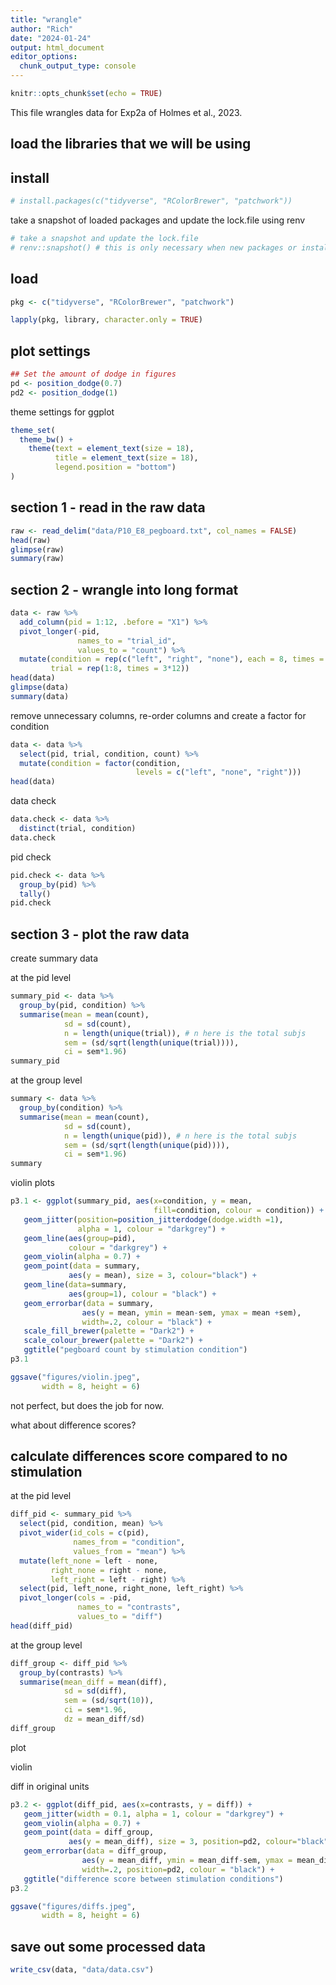 ```yaml
---
title: "wrangle"
author: "Rich"
date: "2024-01-24"
output: html_document
editor_options: 
  chunk_output_type: console
---
```


```r
knitr::opts_chunk$set(echo = TRUE)
```

This file wrangles data for Exp2a of Holmes et al., 2023.

## load the libraries that we will be using ## 

## install ##

```r
# install.packages(c("tidyverse", "RColorBrewer", "patchwork"))
```

take a snapshot of loaded packages and update the lock.file using renv

```r
# take a snapshot and update the lock.file
# renv::snapshot() # this is only necessary when new packages or installed or packages are updated.
```

## load ##

```r
pkg <- c("tidyverse", "RColorBrewer", "patchwork")

lapply(pkg, library, character.only = TRUE)
```

## plot settings ##

```r
## Set the amount of dodge in figures
pd <- position_dodge(0.7)
pd2 <- position_dodge(1)
```

theme settings for ggplot

```r
theme_set(
  theme_bw() +
    theme(text = element_text(size = 18), 
          title = element_text(size = 18),
          legend.position = "bottom")
)
```

## section 1 - read in the raw data ##

```r
raw <- read_delim("data/P10_E8_pegboard.txt", col_names = FALSE)
head(raw)
glimpse(raw)
summary(raw)
```

## section 2 - wrangle into long format ##

```r
data <- raw %>% 
  add_column(pid = 1:12, .before = "X1") %>% 
  pivot_longer(-pid,
               names_to = "trial_id",
               values_to = "count") %>%
  mutate(condition = rep(c("left", "right", "none"), each = 8, times = 12),
         trial = rep(1:8, times = 3*12))
head(data)
glimpse(data)
summary(data)
```

remove unnecessary columns, re-order columns and create a factor for condition

```r
data <- data %>% 
  select(pid, trial, condition, count) %>%
  mutate(condition = factor(condition,
                            levels = c("left", "none", "right")))
head(data)
```

data check

```r
data.check <- data %>% 
  distinct(trial, condition)
data.check
```

pid check

```r
pid.check <- data %>% 
  group_by(pid) %>% 
  tally()
pid.check
```

## section 3 - plot the raw data ##

create summary data 

at the pid level

```r
summary_pid <- data %>% 
  group_by(pid, condition) %>% 
  summarise(mean = mean(count),
            sd = sd(count),
            n = length(unique(trial)), # n here is the total subjs
            sem = (sd/sqrt(length(unique(trial)))),
            ci = sem*1.96)
summary_pid
```

at the group level

```r
summary <- data %>% 
  group_by(condition) %>% 
  summarise(mean = mean(count),
            sd = sd(count),
            n = length(unique(pid)), # n here is the total subjs
            sem = (sd/sqrt(length(unique(pid)))),
            ci = sem*1.96)
summary
```

violin plots

```r
p3.1 <- ggplot(summary_pid, aes(x=condition, y = mean, 
                                fill=condition, colour = condition)) +
   geom_jitter(position=position_jitterdodge(dodge.width =1), 
               alpha = 1, colour = "darkgrey") +
   geom_line(aes(group=pid), 
             colour = "darkgrey") +
   geom_violin(alpha = 0.7) +
   geom_point(data = summary, 
             aes(y = mean), size = 3, colour="black") +
   geom_line(data=summary, 
             aes(group=1), colour = "black") +
   geom_errorbar(data = summary,
                aes(y = mean, ymin = mean-sem, ymax = mean +sem),
                width=.2, colour = "black") +
   scale_fill_brewer(palette = "Dark2") +
   scale_colour_brewer(palette = "Dark2") +
   ggtitle("pegboard count by stimulation condition")
p3.1

ggsave("figures/violin.jpeg",
       width = 8, height = 6)
```

not perfect, but does the job for now.

what about difference scores?

## calculate differences score compared to no stimulation ##

at the pid level

```r
diff_pid <- summary_pid %>%
  select(pid, condition, mean) %>% 
  pivot_wider(id_cols = c(pid),
              names_from = "condition",
              values_from = "mean") %>% 
  mutate(left_none = left - none,
         right_none = right - none,
         left_right = left - right) %>% 
  select(pid, left_none, right_none, left_right) %>% 
  pivot_longer(cols = -pid,
               names_to = "contrasts",
               values_to = "diff")
head(diff_pid)
```

at the group level

```r
diff_group <- diff_pid %>%
  group_by(contrasts) %>% 
  summarise(mean_diff = mean(diff),
            sd = sd(diff),
            sem = (sd/sqrt(10)),
            ci = sem*1.96,
            dz = mean_diff/sd) 
diff_group
```

plot

violin

diff in original units

```r
p3.2 <- ggplot(diff_pid, aes(x=contrasts, y = diff)) +
   geom_jitter(width = 0.1, alpha = 1, colour = "darkgrey") +
   geom_violin(alpha = 0.7) +
   geom_point(data = diff_group, 
             aes(y = mean_diff), size = 3, position=pd2, colour="black") +
   geom_errorbar(data = diff_group,
                aes(y = mean_diff, ymin = mean_diff-sem, ymax = mean_diff +sem),
                width=.2, position=pd2, colour = "black") +
   ggtitle("difference score between stimulation conditions") 
p3.2

ggsave("figures/diffs.jpeg",
       width = 8, height = 6)
```

## save out some processed data ##

```r
write_csv(data, "data/data.csv")
```

